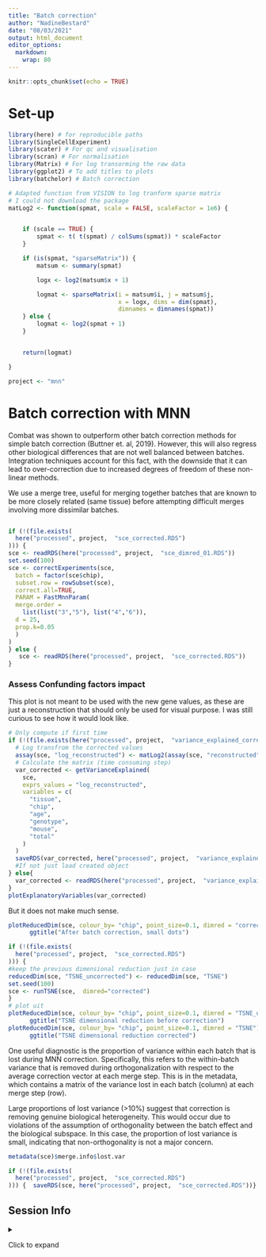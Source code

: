 ```yaml
---
title: "Batch correction"
author: "NadineBestard"
date: "08/03/2021"
output: html_document
editor_options: 
  markdown: 
    wrap: 80
---
```



```r
knitr::opts_chunk$set(echo = TRUE)
```

# Set-up

```r
library(here) # for reproducible paths
library(SingleCellExperiment)
library(scater) # For qc and visualisation
library(scran) # For normalisation
library(Matrix) # For log transorming the raw data
library(ggplot2) # To add titles to plots
library(batchelor) # Batch correction
```

```r
# Adapted function from VISION to log tranform sparse matrix
# I could not download the package
matLog2 <- function(spmat, scale = FALSE, scaleFactor = 1e6) {


    if (scale == TRUE) {
        spmat <- t( t(spmat) / colSums(spmat)) * scaleFactor
    }

    if (is(spmat, "sparseMatrix")) {
        matsum <- summary(spmat)

        logx <- log2(matsum$x + 1)

        logmat <- sparseMatrix(i = matsum$i, j = matsum$j,
                               x = logx, dims = dim(spmat),
                               dimnames = dimnames(spmat))
    } else {
        logmat <- log2(spmat + 1)
    }


    return(logmat)

}

```

```r
project <- "mnn"
```

# Batch correction with MNN

Combat was shown to outperform other batch correction methods for simple batch
correction (Buttner et. al, 2019). However, this will also regress other 
biological differences that are not well balanced between batches. Integration 
techniques account for this fact, with the downside that it can lead to
over-correction due to increased degrees of freedom of these non-linear methods. 

We use a merge tree, useful for merging together batches that are known to be 
more closely related (same tissue) before attempting difficult merges involving more dissimilar
batches.

```r

```

```r
if (!(file.exists(
  here("processed", project,  "sce_corrected.RDS")
))) {
sce <- readRDS(here("processed", project,  "sce_dimred_01.RDS"))
set.seed(100)
sce <- correctExperiments(sce,
  batch = factor(sce$chip),
  subset.row = rowSubset(sce),
  correct.all=TRUE,
  PARAM = FastMnnParam(
  merge.order = 
    list(list("3","5"), list("4","6")),
  d = 25,
  prop.k=0.05
  )
)
} else {
   sce <- readRDS(here("processed", project,  "sce_corrected.RDS"))
}
```

### Assess Confunding factors impact

This plot is not meant to be used with the new gene values, as these are just a reconstruction
that should only be used for visual purpose. I was still curious to see how it would look like. 

```r
# Only compute if first time
if (!(file.exists(here("processed", project,  "variance_explained_corrected.RDS")))) {
  # Log transfrom the corrected values
  assay(sce, "log_reconstructed") <- matLog2(assay(sce, "reconstructed"))
  # Calculate the matrix (time consuming step)
  var_corrected <- getVarianceExplained(
    sce,
    exprs_values = "log_reconstructed",
    variables = c(
      "tissue",
      "chip",
      "age",
      "genotype",
      "mouse",
      "total"
    )
  )
  saveRDS(var_corrected, here("processed", project,  "variance_explained_corrected.RDS"))
  #If not just load created object
} else{
  var_corrected <- readRDS(here("processed", project,  "variance_explained_corrected.RDS"))
}
plotExplanatoryVariables(var_corrected)
```

But it does not make much sense.

```r
plotReducedDim(sce, colour_by= "chip", point_size=0.1, dimred = "corrected") + 
      ggtitle("After batch correction, small dots")
```
```r
if (!(file.exists(
  here("processed", project,  "sce_corrected.RDS")
))) {
#keep the previous dimensional reduction just in case
reducedDim(sce, "TSNE_uncorrected") <- reducedDim(sce, "TSNE")
set.seed(100)
sce <- runTSNE(sce,  dimred="corrected")
}
# plot uit
plotReducedDim(sce, colour_by= "chip", point_size=0.1, dimred = "TSNE_uncorrected") + 
      ggtitle("TSNE dimensional reduction before correction")
plotReducedDim(sce, colour_by= "chip", point_size=0.1, dimred = "TSNE") + 
      ggtitle("TSNE dimensional reduction corrected")
```

One useful diagnostic is the proportion of variance within each batch that is 
lost during MNN correction. Specifically, this refers to the within-batch variance 
that is removed during orthogonalization with respect to the average correction 
vector at each merge step. This is in the metadata, which contains a matrix of 
the variance lost in each batch (column) at each merge step (row).

Large proportions of lost variance (>10%) suggest that correction is removing
genuine biological heterogeneity. This would occur due to violations of the 
assumption of orthogonality between the batch effect and the biological subspace.
In this case, the proportion of lost variance is small, indicating that 
non-orthogonality is not a major concern.

```r
metadata(sce)$merge.info$lost.var
```

```r
if (!(file.exists(
  here("processed", project,  "sce_corrected.RDS")
))) {  saveRDS(sce, here("processed", project,  "sce_corrected.RDS"))}
```


## Session Info

<details>

<summary>

Click to expand

</summary>

```r
sessionInfo()
```

</details>
